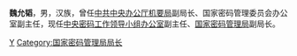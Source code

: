 {{unreferenced|time=2012-07-16T01:52:01+00:00}}

'''魏允韬'''，男，汉族，曾任[[中共中央办公厅机要局|中共中央办公厅机要局]]副局长、国家密码管理委员会办公室副主任，现任[[中央密码工作领导小组办公室|中央密码工作领导小组办公室]]副主任、[[国家密码管理局|国家密码管理局]]副局长。

{{DEFAULTSORT:Wei魏}}
[[Category:魏姓|Y]]
[[Category:国家密码管理局局长|Category:国家密码管理局局长]]